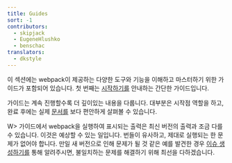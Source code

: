 ```yaml
---
title: Guides
sort: -1
contributors:
  - skipjack
  - EugeneHlushko
  - benschac
translators:
  - dkstyle
---
```


이 섹션에는 webpack이 제공하는 다양한 도구와 기능을 이해하고 마스터하기 위한 가이드가 포함되어 있습니다. 첫 번째는 [시작하기를](/guides/getting-started/) 안내하는 간단한 가이드입니다.

가이드는 계속 진행할수록 더 깊이있는 내용을 다룹니다. 대부분은 시작점 역할을 하고, 완료 후에는 실제 [문서를](/configuration/) 보다 편안하게 살펴볼 수 있습니다.

W> 가이드에서 webpack을 실행하여 표시되는 출력은 최신 버전의 출력과 조금 다를 수 있습니다. 이것은 예상할 수 있는 일입니다. 번들이 유사하고, 제대로 실행되는 한 문제가 없어야 합니다. 만일 새 버전으로 인해 문제가 될 것 같은 예를 발견한 경우 [이슈 생성하기를](https://github.com/webpack/webpack.js.org/issues/new/choose) 통해 알려주시면, 불일치하는 문제를 해결하기 위해 최선을 다하겠습니다.
